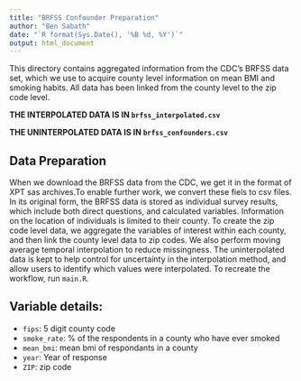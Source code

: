 ```yaml
---
title: "BRFSS Confounder Preparation"
author: "Ben Sabath"
date: "`R format(Sys.Date(), '%B %d, %Y')`"
output: html_document
---
```


This directory contains aggregated information from the CDC's BRFSS data set, which we use to acquire county level information on mean BMI and smoking habits. All data has been linked from the county level to the zip code level.

**THE INTERPOLATED DATA IS IN `brfss_interpolated.csv`**

**THE UNINTERPOLATED DATA IS IN `brfss_confounders.csv`**

## Data Preparation

When we download the BRFSS data from the CDC, we get it in the format of XPT sas archives.To enable further work, we convert these fiels to csv files. In its original form, the BRFSS data is stored as individual survey results, which include both direct questions, and calculated variables. Information on the location of individuals is limited to their county. To create the zip code level data, we aggregate the variables of interest within each county, and then link the county level data to zip codes. We also perform moving average temporal interpolation to reduce missingness. The uninterpolated data is kept to help control for uncertainty in the interpolation method, and allow users to identify which values were interpolated. To recreate the workflow, run `main.R`.

## Variable details:

- `fips`: 5 digit county code
- `smoke_rate`: % of the respondents in a county who have ever smoked
- `mean_bmi`: mean bmi of respondants in a county
- `year`: Year of response
- `ZIP`: zip code

